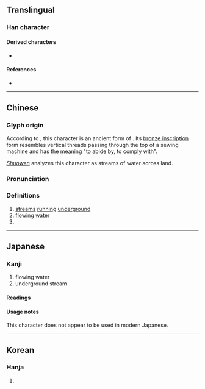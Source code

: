{{also|圣|坙}}
{{character info}}
==Translingual==

===Han character===
{{Han char|rn=47|rad=巛|as=04|sn=7|four=10101|canj=MVVM|ids=⿳一巛工}}

====Derived characters====
* {{l|mul|[[經]], [[俓]], [[弳]], [[桱]], [[氫]], [[痙]], [[脛]], [[逕]], [[莖]], [[剄]], [[烴]], [[頸]], [[輕]], [[挳]]}}

====References====
* {{Han ref|kx=0324.070|dkj=08681|dj=0624.140|hdz=10412.070|uh=5DE0|ud=24032|bh=CACA|bd=51914}}

----

==Chinese==
{{zh-forms|s=𢀖|alt=坙}}

===Glyph origin===
{{Han etym}}

According to {{zh-ref|Lin Yiguang (1920)}}, this character is an ancient form of {{och-l|經}}. Its [[w:Chinese bronze inscriptions|bronze inscription]] form resembles vertical threads passing through the top of a sewing machine and has the meaning "to abide by, to comply with".

[[w:Shuowen Jiezi|''Shuowen'']] analyzes this character as streams of water across land.

===Pronunciation===
{{zh-pron
|m=jīng
|c=ging1
|mn=keng
|mc=y
|oc=y
|ma=
|cat=n,v
}}

===Definitions===
{{zh-hanzi}}

# [[stream]]s [[running]] [[underground]]
# [[flowing]] [[water]]
# {{zh-alt-form|經}}

----

==Japanese==

===Kanji===
{{ja-kanji|grade=|rs=巛04}}

# flowing water
# underground stream

====Readings====
{{ja-readings
|goon=きょう<きやう
|kanon=けい
}}

====Usage notes====
This character does not appear to be used in modern Japanese.

----

==Korean==

===Hanja===
{{ko-hanja|hangeul=[[경]]|rv=gyeong|mr=kyŏng}}

# {{rfdef|ko|sort=巛04}}